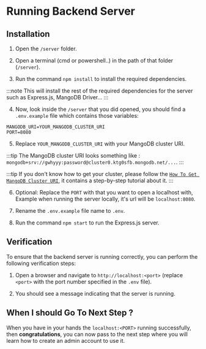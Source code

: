 # Running Backend Server

## Installation

1. Open the `/server` folder.

2. Open a terminal (cmd or powershell..) in the path of that folder (`/server`).

3. Run the command `npm install` to install the required dependencies.

:::note
This will install the rest of the required dependencies for the server such as Express.js, MangoDB Driver...
:::

4. Now, look inside the `/server` that you did opened, you should find a `.env.example` file which contains those variables:

```JS
MANGODB_URI=YOUR_MANGODB_CLUSTER_URI
PORT=8080
```

5. Replace `YOUR_MANGODB_CLUSTER_URI` with your MangoDB cluster URI.

:::tip
The MangoDB cluster URI looks something like : `mongodb+srv://gwhyyy:password@cluster0.ktg0sfb.mongodb.net/...`.
:::

:::tip
If you don't know how to get your cluster, please follow the [`How To Get MangoDB Cluster URI`](../../4-how_to/5-cluster.mdx), it contains a step-by-step tutorial about it.
:::

6. Optional: Replace the `PORT` with that you want to open a localhost with, Example when running the server locally, it's url will be `localhost:8080`.

7. Rename the `.env.example` file name to `.env`.

8. Run the command `npm start` to run the Express.js server.

## Verification

To ensure that the backend server is running correctly, you can perform the following verification steps:

1. Open a browser and navigate to `http://localhost:<port>` (replace `<port>` with the port number specified in the `.env` file).

2. You should see a message indicating that the server is running.

## When I should Go To Next Step ?

When you have in your hands the `localhost:<PORT>` running successfully, then **congratulations**, you can now pass to the next step where you will learn how to create an admin account to use it.
